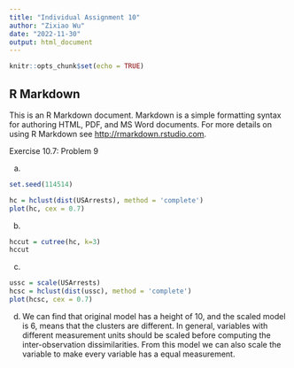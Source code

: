 ```yaml
---
title: "Individual Assignment 10"
author: "Zixiao Wu"
date: "2022-11-30"
output: html_document
---
```


```r
knitr::opts_chunk$set(echo = TRUE)
```

## R Markdown

This is an R Markdown document. Markdown is a simple formatting syntax for authoring HTML, PDF, and MS Word documents. For more details on using R Markdown see <http://rmarkdown.rstudio.com>.


Exercise 10.7: Problem 9

(a)
```r
set.seed(114514)

hc = hclust(dist(USArrests), method = 'complete')
plot(hc, cex = 0.7)
```


(b)
```r
hccut = cutree(hc, k=3)
hccut
```


(c)
```r
ussc = scale(USArrests)
hcsc = hclust(dist(ussc), method = 'complete')
plot(hcsc, cex = 0.7)
```


(d)
We can find that original model has a height of 10, and the scaled model is 6, means that the clusters are different. 
In general, variables with different measurement units should be scaled before computing the inter-observation dissimilarities. From this model we can also scale the variable to make every variable has a equal measurement.

